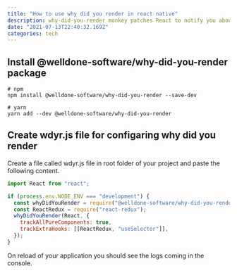 ```yaml
---
title: "How to use why did you render in react native"
description: why-did-you-render monkey patches React to notify you about potentially avoidable re-renders
date: "2021-07-13T22:40:32.169Z"
categories: tech
---
```


## Install @welldone-software/why-did-you-render package

```shell
# npm
npm install @welldone-software/why-did-you-render --save-dev

# yarn
yarn add --dev @welldone-software/why-did-you-render
```

## Create wdyr.js file for configaring why did you render

Create a file called wdyr.js file in root folder of your project and paste the following content.

```js
import React from "react";

if (process.env.NODE_ENV === "development") {
  const whyDidYouRender = require("@welldone-software/why-did-you-render");
  const ReactRedux = require("react-redux");
  whyDidYouRender(React, {
    trackAllPureComponents: true,
    trackExtraHooks: [[ReactRedux, "useSelector"]],
  });
}
```

On reload of your application you should see the logs coming in the console.
